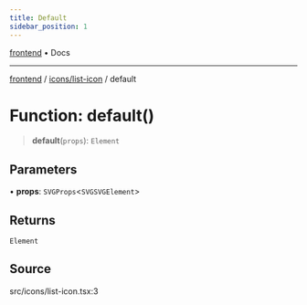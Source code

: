 ```yaml
---
title: Default
sidebar_position: 1
---
```


[frontend](../../..) • Docs

***

[frontend](../../..) / [icons/list-icon](..) / default

# Function: default()

> **default**(`props`): `Element`

## Parameters

• **props**: `SVGProps`\<`SVGSVGElement`\>

## Returns

`Element`

## Source

src/icons/list-icon.tsx:3
